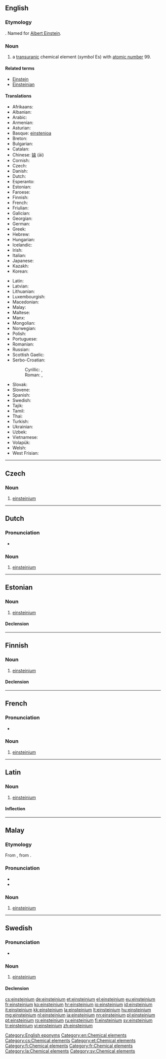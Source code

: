 {{also|Einsteinium}}
==English==
{{elements|Es|californium|Cf|fermium|Fm}}

===Etymology===
{{suffix|Einstein|ium}}. Named for [[w:Albert Einstein|Albert Einstein]].

===Noun===
{{en-noun|-}}
{{wikipedia}}

# a [[transuranic]] chemical element (''symbol'' Es) with [[atomic number]] 99.

====Related terms====
* [[w:Albert Einstein|Einstein]]
* [[Einsteinian]]

====Translations====
{{trans-top|element with atomic number 99}}
* Afrikaans: {{t-|af|einsteinium}}
* Albanian: {{t-|sq|ajnshtajnium}}
* Arabic: {{t-|ar|اينشتنيوم|m|tr=’einshtéiniyum}}
* Armenian: {{t-|hy|էյնշտեյնիում|tr=ēynšteynium}}
* Asturian: {{t-|ast|einsteniu|m}}
* Basque: [[einstenioa]]
* Breton: {{t-|br|einsteiniom}}
* Bulgarian: {{t-|bg|айнштайний|tr=ajnštájnij}}
* Catalan: {{t-|ca|einsteini}}
* Chinese: [[锿]] (āi)
* Cornish: {{t-|kw|eynsteynyum}}
* Czech: {{t+|cs|einsteinium}}
* Danish: {{t-|da|einsteinium}}
* Dutch: {{t+|nl|einsteinium|n}}
* Esperanto: {{t-|eo|ejnŝtejnio}}
* Estonian: {{t+|et|einsteinium}}
* Faroese: {{t-|fo|einsteinium}}
* Finnish: {{t+|fi|einsteinium}}
* French: {{t+|fr|einsteinium|m}}
* Friulian: {{tø|fur|einsteni}}
* Galician: {{t+|gl|einstenio}}
* Georgian: {{t-|ka|ეინშტეინიუმი|tr=einšteiniumi}}
* German: {{t+|de|Einsteinium|n}}
* Greek: {{t+|el|αϊνστάνιο|n|tr=aïnstánio}}
* Hebrew: {{t-|he|אינשטייניום|tr=aynshtayniyum}}
* Hungarian: {{t+|hu|einsteinium}}
* Icelandic: {{t+|is|einsteinín}}
* Irish: {{t-|ga|éinstéiniam}}
* Italian: {{t+|it|einstenio|m}}
* Japanese: {{t+|ja|アインスタイニウム|tr=ainsutainiumu}}
* Kazakh: {{t|kk|эйнштейний|tr=eynšteynii}}
* Korean: {{t+|ko|아인시타이늄|tr=ainsitainyum|sc=Hang}}
{{trans-mid}}
* Latin: {{t+|la|einsteinium}}
* Latvian: {{t-|lv|einšteinijs}}
* Lithuanian: {{t+|lt|einšteinis}}
* Luxembourgish: {{t-|lb|Einsteinium}}
* Macedonian: {{t-|mk|аjнштаjниум|tr=ajnštájnium}}
* Malay: {{t-|ms|einsteinium}}
* Maltese: {{t-|mt|ejnstenjum}}
* Manx: {{t-|gv|einsteinium}}
* Mongolian: {{t-|mn|эйнштейни|tr=eynšteyni}}
* Norwegian: {{t-|no|einsteinium}}
* Polish: {{t+|pl|einstein|m}}
* Portuguese: {{t+|pt|einstânio|m}}
* Romanian: {{t+|ro|einsteiniu|n}}
* Russian: {{t+|ru|эйнштейний|m|tr=ejnštéjnij}}
* Scottish Gaelic: {{t-|gd|einstèiniam}}
* Serbo-Croatian:
*: Cyrillic: {{t-|sh|еинстеиниј|sc=Cyrl}}, {{t-|sh|аjнштаjниjум|sc=Cyrl}}
*: Roman: {{t-|sh|einsteinij}}, {{t-|sh|ajnštajnijum}}
* Slovak: {{t-|sk|einsteinium}}
* Slovene: {{t-|sl|ajnštajnij}}
* Spanish: {{t+|es|einstenio|m}}
* Swedish: {{t+|sv|einsteinium}}
* Tajik: {{t-|tg|e'nshte'ni'|sc=Latn}}
* Tamil: {{t-|ta|ஐன்ஸ்டீனியம்|tr=ainsţīniyam}}
* Thai: {{t-|th|ไอน์สไตเนียม|tr=aisàdtainiam}}
* Turkish: {{t+|tr|aynştaynyum}}
* Ukrainian: {{t-|uk|ейнштейнiй|m|tr=ejnštéjnij}}
* Uzbek: {{t-|uz|эйнштейний|tr=eynšteyniy}}
* Vietnamese: {{t-|vi|ensteni}}
* Volapük: {{t+|vo|länstänin}}
* Welsh: {{t-|cy|einsteiniwm}}
* West Frisian: {{t-|fy|einsteinium}}
{{trans-bottom}}

[[Category:English eponyms]]
[[Category:en:Chemical elements]]

----

==Czech==

===Noun===
{{cs-noun|g=n}}

# [[#English|einsteinium]]

[[Category:cs:Chemical elements]]

----

==Dutch==
{{wikipedia|lang=nl}}
{{elements|Es|californium|Cf|fermium|Fm|lang=nl}}

===Pronunciation===
* {{audio|Nl-einsteinium.ogg|Audio}}

===Noun===
{{nl-noun|n|-|-}}

# [[#English|einsteinium]]

----

==Estonian==

===Noun===
{{et-noun|einsteiniumi|einsteiniumi|par2=einsteiniumit}}

# [[#English|einsteinium]]

====Declension====
{{et-decl-seminar|einsteinium}}
{{et-decl-redel|einsteinium}}

[[Category:et:Chemical elements]]

----

==Finnish==
{{wikipedia|lang=fi}}

===Noun===
{{fi-noun}}

# [[#English|einsteinium]]

====Declension====
{{fi-decl-risti|einsteinium|i=0}}

[[Category:fi:Chemical elements]]

----

==French==
{{wikipedia|lang=fr}}

===Pronunciation===
* {{IPA|/ɛn.stɛn.jɔm/|lang=fr}}

===Noun===
{{fr-noun|m|-}}

# [[#English|einsteinium]]

[[Category:fr:Chemical elements]]

----

==Latin==
{{wikipedia|lang=la}}

===Noun===
{{la-noun|einsteinium|einsteinii|einsteiniī|n|second}}

# [[#English|einsteinium]]

====Inflection====
{{la-decl-2nd-N|einsteini}}

[[Category:la:Chemical elements]]

----

==Malay==
{{wikipedia|lang=ms}}
{{elements|Es|kalifornium|Cf|fermium|Fm|lang=ms}}

===Etymology===
From {{etyl|en|ms}} {{term|einsteinium|lang=en}}, from {{term|Einstein|lang=en}}.

===Pronunciation===
* {{IPA|[einsteiniom]|[einsteiniəm]|[ainstaeniəm]|lang=ms}}
* {{rhymes|iom|jom|om|lang=ms}}

===Noun===
{{head|ms|noun}}

# [[#English|einsteinium]] {{gloss|chemical element}}

----

==Swedish==

===Pronunciation===
* {{IPA|/ajnˈstajnɪɵm/|lang=sv}}

===Noun===
{{sv-noun|n|-}}

# [[#English|einsteinium]]

====Declension====
{{sv-noun-unc-irreg-n|2=einsteiniet}}

[[Category:sv:Chemical elements]]

[[cs:einsteinium]]
[[de:einsteinium]]
[[et:einsteinium]]
[[el:einsteinium]]
[[eu:einsteinium]]
[[fr:einsteinium]]
[[ko:einsteinium]]
[[hr:einsteinium]]
[[io:einsteinium]]
[[id:einsteinium]]
[[it:einsteinium]]
[[kk:einsteinium]]
[[la:einsteinium]]
[[lt:einsteinium]]
[[hu:einsteinium]]
[[mg:einsteinium]]
[[nl:einsteinium]]
[[ja:einsteinium]]
[[nn:einsteinium]]
[[pl:einsteinium]]
[[pt:einsteinium]]
[[ro:einsteinium]]
[[ru:einsteinium]]
[[fi:einsteinium]]
[[sv:einsteinium]]
[[tr:einsteinium]]
[[vi:einsteinium]]
[[zh:einsteinium]]